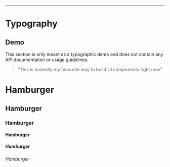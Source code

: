


<Readme />

---

# Typography

## Demo

This section is only meant as a typographic demo and does not contain any API documentation or usage guidelines.

> “This is honestly my favourite way to build UI components right now”

# Hamburger
## Hamburger
### Hamburger
#### Hamburger
##### Hamburger
###### Hamburger

